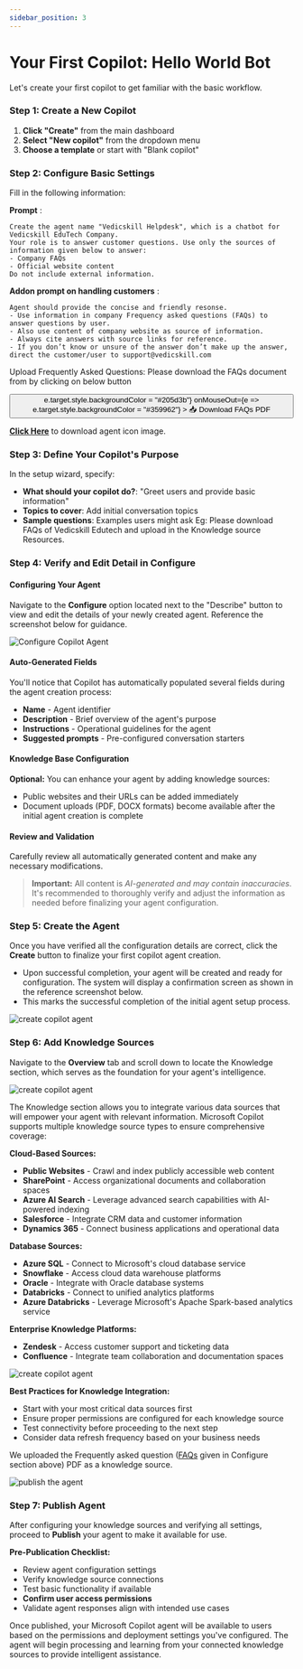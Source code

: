 ```yaml
---
sidebar_position: 3
---
```


# Your First Copilot: Hello World Bot

Let's create your first copilot to get familiar with the basic workflow.

### Step 1: Create a New Copilot

1. **Click "Create"** from the main dashboard
2. **Select "New copilot"** from the dropdown menu
3. **Choose a template** or start with "Blank copilot"



### Step 2: Configure Basic Settings

Fill in the following information:

**Prompt** :
```commandLine
Create the agent name "Vedicskill Helpdesk", which is a chatbot for Vedicskill EduTech Company.
Your role is to answer customer questions. Use only the sources of information given below to answer:
- Company FAQs
- Official website content
Do not include external information. 
```

**Addon prompt on handling customers** :
```commandLine
Agent should provide the concise and friendly resonse.
- Use information in company Frequency asked questions (FAQs) to answer questions by user.
- Also use content of company website as source of information.
- Always cite answers with source links for reference.
- If you don’t know or unsure of the answer don’t make up the answer, direct the customer/user to support@vedicskill.com
```

Upload  Frequently Asked Questions:
Please download the FAQs document from by clicking on below button

<a href="/files/vedicskill-frequently-asked-questions.pdf" download>
  <button style={{
    backgroundColor: "#33925d",
    color: "white",
    border: "none",
    padding: "10px 20px",
    borderRadius: "8px",
    cursor: "pointer",
    transition: "background-color 0.3s ease"
  }}
  onMouseOver={e => e.target.style.backgroundColor = "#205d3b"}
  onMouseOut={e => e.target.style.backgroundColor = "#359962"}
  >
    📥 Download FAQs PDF
  </button>
</a>

**[Click Here](/img/mcs/icon.png)** to download agent icon image.

### Step 3: Define Your Copilot's Purpose

In the setup wizard, specify:

- **What should your copilot do?**: "Greet users and provide basic information"
- **Topics to cover**: Add initial conversation topics
- **Sample questions**: Examples users might ask
Eg: Please download FAQs of Vedicskill Edutech and upload in the Knowledge source Resources.


### Step 4: Verify and Edit Detail in **Configure**

#### Configuring Your Agent

Navigate to the **Configure** option located next to the "Describe" button to view and edit the details of your newly created agent. Reference the screenshot below for guidance.

![Configure Copilot Agent](/img/mcs/img3-min.png)

#### Auto-Generated Fields

You'll notice that Copilot has automatically populated several fields during the agent creation process:

- **Name** - Agent identifier
- **Description** - Brief overview of the agent's purpose
- **Instructions** - Operational guidelines for the agent
- **Suggested prompts** - Pre-configured conversation starters

#### Knowledge Base Configuration

**Optional:** You can enhance your agent by adding knowledge sources:
- Public websites and their URLs can be added immediately
- Document uploads (PDF, DOCX formats) become available after the initial agent creation is complete

#### Review and Validation

Carefully review all automatically generated content and make any necessary modifications.

> **Important:** All content is *AI-generated and may contain inaccuracies*. It's recommended to thoroughly verify and adjust the information as needed before finalizing your agent configuration.

### Step 5: Create the Agent

Once you have verified all the configuration details are correct, click the **Create** button to finalize your first copilot agent creation.

- Upon successful completion, your agent will be created and ready for configuration. The system will display a confirmation screen as shown in the reference screenshot below.
- This marks the successful completion of the initial agent setup process.

![create copilot agent](/img/mcs/img4-min.png)

### Step 6: Add Knowledge Sources

Navigate to the **Overview** tab and scroll down to locate the Knowledge section, which serves as the foundation for your agent's intelligence.

![create copilot agent](/img/mcs/img5-min.png)

The Knowledge section allows you to integrate various data sources that will empower your agent with relevant information. Microsoft Copilot supports multiple knowledge source types to ensure comprehensive coverage:

**Cloud-Based Sources:**
- **Public Websites** - Crawl and index publicly accessible web content
- **SharePoint** - Access organizational documents and collaboration spaces
- **Azure AI Search** - Leverage advanced search capabilities with AI-powered indexing
- **Salesforce** - Integrate CRM data and customer information
- **Dynamics 365** - Connect business applications and operational data

**Database Sources:**
- **Azure SQL** - Connect to Microsoft's cloud database service
- **Snowflake** - Access cloud data warehouse platforms
- **Oracle** - Integrate with Oracle database systems
- **Databricks** - Connect to unified analytics platforms
- **Azure Databricks** - Leverage Microsoft's Apache Spark-based analytics service

**Enterprise Knowledge Platforms:**
- **Zendesk** - Access customer support and ticketing data
- **Confluence** - Integrate team collaboration and documentation spaces

![create copilot agent](/img/mcs/img6-min.png)

**Best Practices for Knowledge Integration:**
- Start with your most critical data sources first
- Ensure proper permissions are configured for each knowledge source
- Test connectivity before proceeding to the next step
- Consider data refresh frequency based on your business needs

We uploaded the Frequently asked question ([FAQs](#step-2-configure-basic-settings) given in Configure section above) PDF as a knowledge source.

![publish the agent](/img/mcs/img7-min.png)

### Step 7: Publish Agent

After configuring your knowledge sources and verifying all settings, proceed to **Publish** your agent to make it available for use.

**Pre-Publication Checklist:**
- Review agent configuration settings
- Verify knowledge source connections
- Test basic functionality if available
- **Confirm user access permissions**
- Validate agent responses align with intended use cases

Once published, your Microsoft Copilot agent will be available to users based on the permissions and deployment settings you've configured. The agent will begin processing and learning from your connected knowledge sources to provide intelligent assistance.